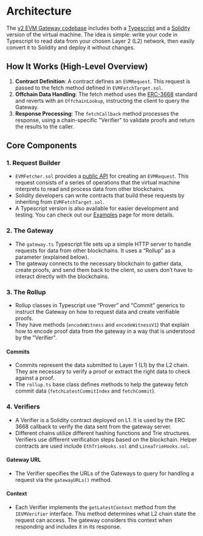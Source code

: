 # Architecture

The [v2 EVM Gateway codebase](https://github.com/unruggable-labs/evmgateway-v2/tree/main/v2) includes both a [Typescript](https://github.com/unruggable-labs/evmgateway-v2/blob/main/v2/src/vm.ts) and a [Solidity](https://github.com/unruggable-labs/evmgateway-v2/blob/main/v2/contracts/EVMProver.sol) version of the virtual machine. The idea is simple: write your code in Typescript to read data from your chosen Layer 2 (L2) network, then easily convert it to Solidity and deploy it without changes.

## How It Works (High-Level Overview)

1.	**Contract Definition**: A contract defines an `EVMRequest`. This request is passed to the fetch method defined in `EVMFetchTarget.sol`.
2.	**Offchain Data Handling**: The fetch method uses the [ERC-3668](https://eips.ethereum.org/EIPS/eip-3668) standard and reverts with an `OffchainLookup`, instructing the client to query the Gateway.
3.	**Response Processing**: The `fetchCallback` method processes the response, using a chain-specific "Verifier" to validate proofs and return the results to the caller.

## Core Components

### 1. Request Builder

- `EVMFetcher.sol` provides a [public API](/op-code-reference) for creating an `EVMRequest`. This request consists of a series of operations that the virtual machine interprets to read and process data from other blockchains.
- Solidity developers can write contracts that build these requests by inheriting from `EVMFetchTarget.sol`.
- A Typescript version is also available for easier development and testing. You can check out our [Examples](/examples) page for more details.

### 2. The Gateway

- The `gateway.ts` Typescript file sets up a simple HTTP server to handle requests for data from other blockchains. It uses a “Rollup” as a parameter (explained below).
- The gateway connects to the necessary blockchain to gather data, create proofs, and send them back to the client, so users don’t have to interact directly with the blockchains.

### 3. The Rollup

- Rollup classes in Typescript use “Prover” and “Commit” generics to instruct the Gateway on how to request data and create verifiable proofs.
- They have methods (`encodeWitness` and `encodeWitnessV1`) that explain how to encode proof data from the gateway in a way that is understood by the "Verifier".


#### Commits

- Commits represent the data submitted to Layer 1 (L1) by the L2 chain. They are necessary to verify a proof or extract the right data to check against a proof.
- The `rollup.ts` base class defines methods to help the gateway fetch commit data (`fetchLatestCommitIndex` and `fetchCommit`).


### 4. Verifiers

- A Verifier is a Solidity contract deployed on L1. It is used by the ERC 3668 callback to verify the data sent from the gateway server.
- Different chains utilize different hashing functions and Trie structures. Verifiers use different verification steps based on the blockchain. Helper contracts are used include `EthTrieHooks.sol` and `LineaTrieHooks.sol`.

#### Gateway URL

- The Verifier specifies the URLs of the Gateways to query for handling a request via the `gatewayURLs()` method.

#### Context

- Each Verifier implements the `getLatestContext` method from the `IEVMVerifier` interface. This method determines what L2 chain state the request can access. The gateway considers this context when responding and includes it in its response.